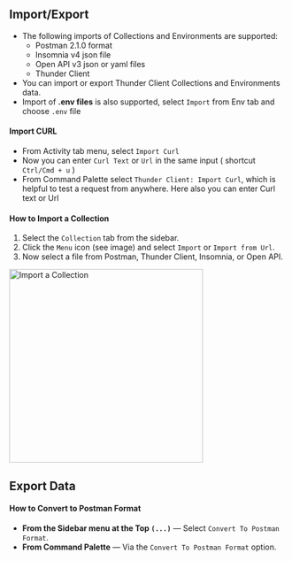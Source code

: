## Import/Export

- The following imports of Collections and Environments are supported:
  - Postman 2.1.0 format
  - Insomnia v4 json file
  - Open API v3 json or yaml files
  - Thunder Client
- You can import or export Thunder Client Collections and Environments data.
- Import of **.env files** is also supported, select `Import` from Env tab and choose `.env` file

#### Import CURL

- From Activity tab menu, select `Import Curl`
- Now you can enter `Curl Text` or `Url` in the same input ( shortcut `Ctrl/Cmd + u` )
- From Command Palette select `Thunder Client: Import Curl`, which is helpful to test a  request from anywhere. Here also you can enter Curl text or Url

#### How to Import a Collection

1. Select the `Collection` tab from the sidebar.
2. Click the `Menu` icon (see image) and select `Import` or `Import from Url`.
3. Now select a file from Postman, Thunder Client, Insomnia, or Open API.
   

<img width="350" alt="Import a Collection" src="https://user-images.githubusercontent.com/8637550/208125123-08ead7f4-e7bd-4fc4-9323-9f1ee2023d5a.png" />


## Export Data

#### How to Convert to Postman Format

- **From the Sidebar menu at the Top `(...)`** — Select `Convert To Postman Format`.
- **From Command Palette** — Via the `Convert To Postman Format` option.
